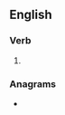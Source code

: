 ==English==

===Verb===
{{head|en|verb form}}

# {{en-third-person singular of|rewarm}}

===Anagrams===
* {{anagrams|en|swarmer|warmers}}